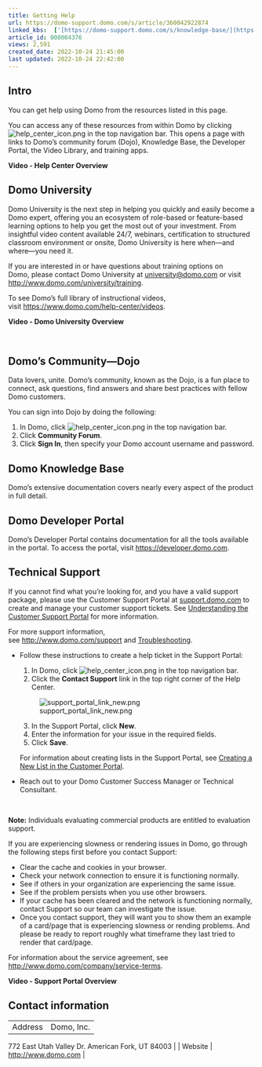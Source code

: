 ```yaml
---
title: Getting Help
url: https://domo-support.domo.com/s/article/360042922874
linked_kbs:  ['[https://domo-support.domo.com/s/knowledge-base/](https://domo-support.domo.com/s/knowledge-base/)', '[https://domo-support.domo.com/s/](https://domo-support.domo.com/s/)', '[https://domo-support.domo.com/s/topic/0TO5w000000ZamsGAC](https://domo-support.domo.com/s/topic/0TO5w000000ZamsGAC)', '[https://domo-support.domo.com/s/topic/0TO5w000000ZaoIGAS](https://domo-support.domo.com/s/topic/0TO5w000000ZaoIGAS)', '[https://domo-support.domo.com/s/article/360043427573](https://domo-support.domo.com/s/article/360043427573)', '[https://domo-support.domo.com/s/article/360043427473](https://domo-support.domo.com/s/article/360043427473)', '[https://domo-support.domo.com/s/article/360043427533](https://domo-support.domo.com/s/article/360043427533)', '[https://domo-support.domo.com/s/article/360042922874](https://domo-support.domo.com/s/article/360042922874)', '[https://domo-support.domo.com/s/topic/0TO5w000000ZaoIGAS/support-resources](https://domo-support.domo.com/s/topic/0TO5w000000ZaoIGAS/support-resources)', '[https://domo-support.domo.com/s/article/360043429933](https://domo-support.domo.com/s/article/360043429933)', '[https://domo-support.domo.com/s/article/360043429953](https://domo-support.domo.com/s/article/360043429953)', '[https://domo-support.domo.com/s/article/360042925494](https://domo-support.domo.com/s/article/360042925494)', '[https://domo-support.domo.com/s/article/360043429913](https://domo-support.domo.com/s/article/360043429913)', '[https://domo-support.domo.com/s/article/4408174643607](https://domo-support.domo.com/s/article/4408174643607)', '[https://domo-support.domo.com/s/login/](https://domo-support.domo.com/s/login/)']
article_id: 000004376
views: 2,591
created_date: 2022-10-24 21:45:00
last updated: 2022-10-24 22:42:00
---
```




Intro
-----


You can get help using Domo from the resources listed in this page.


You can access any of these resources from within Domo by clicking ![help_center_icon.png](help_center_icon.png) in the top navigation bar. This opens a page with links to Domo's community forum (Dojo), Knowledge Base, the Developer Portal, the Video Library, and training apps.


**Video - Help Center Overview** 



Domo University
---------------


Domo University is the next step in helping you quickly and easily become a Domo expert, offering you an ecosystem of role-based or feature-based learning options to help you get the most out of your investment. From insightful video content available 24/7, webinars, certification to structured classroom environment or onsite, Domo University is here when—and where—you need it. 


If you are interested in or have questions about training options on Domo, please contact Domo University at [university@domo.com](mailto:university@domo.com) or visit [http://www.domo.com/university/training](http://www.domo.com/university "http://www.domo.com/university"). 


To see Domo's full library of instructional videos, visit <https://www.domo.com/help-center/videos>. 


**Video - Domo University Overview**



 


Domo's Community—Dojo
---------------------


Data lovers, unite. Domo's community, known as the Dojo, is a fun place to connect, ask questions, find answers and share best practices with fellow Domo customers.


You can sign into Dojo by doing the following:


1. In Domo, click ![help_center_icon.png](help_center_icon.png) in the top navigation bar.
2. Click **Community Forum**.
3. Click **Sign In**, then specify your Domo account username and password.


Domo Knowledge Base
-------------------


Domo's extensive documentation covers nearly every aspect of the product in full detail. 


Domo Developer Portal
---------------------


Domo's Developer Portal contains documentation for all the tools available in the portal. To access the portal, visit [https://developer.domo.com](https://developer.domo.com "https://developer.domo.com").


Technical Support
-----------------


If you cannot find what you're looking for, and you have a valid support package, please use the Customer Support Portal at [support.domo.com](http://support.domo.com) to create and manage your customer support tickets. See [Understanding the Customer Support Portal](/s/article/360043427573 "Understanding the Customer Support Portal") for more information.


  
For more support information, see <http://www.domo.com/support> and [Troubleshooting](/s/article/360043427473 "Troubleshooting").


* Follow these instructions to create a help ticket in the Support Portal:


	1. In Domo, click ![help_center_icon.png](help_center_icon.png) in the top navigation bar.
	2. Click the **Contact Support** link in the top right corner of the Help Center.  
	  
	![support_portal_link_new.png](support_portal_link_new.png)
	3. In the Support Portal, click **New**.
	4. Enter the information for your issue in the required fields.
	5. Click **Save**.  
	  
	For information about creating lists in the Support Portal, see [Creating a New List in the Customer Portal](/s/article/360043427533 "Creating a New List in the Customer Portal").
* Reach out to your Domo Customer Success Manager or Technical Consultant.




 


**Note:** Individuals evaluating commercial products are entitled to evaluation support. 



If you are experiencing slowness or rendering issues in Domo, go through the following steps first before you contact Support:


* Clear the cache and cookies in your browser.
* Check your network connection to ensure it is functioning normally.
* See if others in your organization are experiencing the same issue.
* See if the problem persists when you use other browsers.
* If your cache has been cleared and the network is functioning normally, contact Support so our team can investigate the issue.
* Once you contact support, they will want you to show them an example of a card/page that is experiencing slowness or rending problems. And please be ready to report roughly what timeframe they last tried to render that card/page.


For information about the service agreement, see <http://www.domo.com/company/service-terms>.


**Video - Support Portal Overview**



Contact information
-------------------




|  |  |
| --- | --- |
| Address | Domo, Inc.
772 East Utah Valley Dr.
American Fork, UT 84003 |
| Website | [http://www.domo.com](http://www.domo.com "http://www.domo.com") |


 


 

